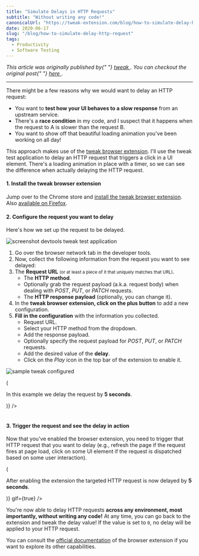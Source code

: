 ```yaml
---
title: "Simulate Delays in HTTP Requests"
subtitle: "Without writing any code!"
canonicalUrl: "https://tweak-extension.com/blog/how-to-simulate-delay-http-request"
date: 2020-06-17
slug: "/blog/how-to-simulate-delay-http-request"
tags:
  - Productivity
  - Software Testing
---
```



<ScrollToTopButton />

<i>
  This article was originally published by{" "}
  <a href="https://tweak-extension.com/" target="_blank" title="tweak browser extension">
    tweak
  </a>
  . You can checkout the original post{" "}
  <a
    href="https://tweak-extension.com/blog/how-to-simulate-delay-http-request"
    target="_blank"
    title="Simulate Delays in HTTP Requests | tweak browser extension"
  >
    here
  </a>
</i>
.

---

There might be a few reasons why we would want to delay an HTTP request:

- You want to **test how your UI behaves to a slow response** from an upstream service.
- There's a **race condition** in my code, and I suspect that it happens when the request to A is slower than the request B.
- You want to show off that beautiful loading animation you've been working on all day!

This approach makes use of the <a href="https://tweak-extension.com" target="_blank" title="tweak browser response API simulator">tweak browser extension</a>. I'll
use the tweak test application to delay an HTTP request that triggers a click
in a UI element. There's a loading animation in place with a timer, so we can
see the difference when actually delaying the HTTP request.

#### 1. Install the tweak browser extension

Jump over to the Chrome store and <a href="https://chrome.google.com/webstore/detail/tweak/feahianecghpnipmhphmfgmpdodhcapi" target="_blank" title="tweak mock HTTP requests on chrome store">install the tweak browser extension</a>. Also <a href="https://addons.mozilla.org/en-US/firefox/addon/tweak-extension/" target="_blank" title="tweak mock HTTP requests on firefox addons">available on Firefox</a>.

#### 2. Configure the request you want to delay

Here's how we set up the request to be delayed.

![screenshot devtools tweak test application](./images/devtools-request-583.png "screenshot devtools tweak test application")

<Caption text="In the screenshot we have the request we're targeting to delay." />

1. Go over the browser network tab in the developer tools.
2. Now, collect the following information from the request you want to see delayed:
3. The **Request URL** <small>(or at least a piece of it that uniquely matches that URL)</small>.
   - The **HTTP method**.
   - Optionally grab the request payload (a.k.a. request body) when dealing with _POST_, _PUT_, or _PATCH_ requests.
   - The **HTTP response payload** (optionally, you can change it).
4. In the **tweak browser extension, click on the plus button** to add a new configuration.
5. **Fill in the configuration** with the information you collected.
   - Request URL.
   - Select your HTTP method from the dropdown.
   - Add the response payload.
   - Optionally specify the request payload for _POST_, _PUT_, or _PATCH_ requests.
   - Add the desired value of the **delay**.
   - Click on the _Play_ icon in the top bar of the extension to enable it.

![sample tweak configured](./images/tweak-configured-sample.png "sample tweak configured")

<Caption
  text={() => (
    <p>
      In this example we delay the request by <b>5 seconds</b>.
    </p>
  )}
/>

<br />
<br />

#### 3. Trigger the request and see the delay in action

Now that you've enabled the browser extension, you need to trigger that HTTP request that you want to delay (e.g., refresh the page if the request fires at page load, click on some UI element if the request is dispatched based on some user interaction).

<GIF name="tweak-delay" playing={false} />

<Caption
  text={() => (
    <p>
      After enabling the extension the targeted HTTP request is now delayed by <b>5 seconds</b>.
    </p>
  )}
  gif={true}
/>

You're now able to delay HTTP
requests **across any environment, most importantly, without writing any code!**
At any time, you can go back to the extension and tweak the delay value!
If the value is set to `0`, no delay will be applied to your HTTP request.

You can consult
the <a href="https://tweak-extension.com/documentation" target="_blank" title="tweak browser extension documentation">official documentation</a> of
the browser extension if you want to explore its other capabilities.
